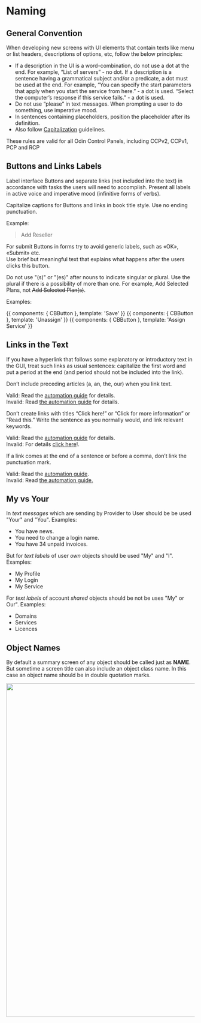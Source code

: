 

<Meta title="6 - Content Guidelines/Naming" component={CBButton}/>

# Naming

## General Convention
When developing new screens with UI elements that contain texts like menu or list headers, descriptions of options, etc, follow the below principles:

- If a description in the UI is a word-combination, do not use a dot at the end. For example, “List of servers” - no dot. If a description is a sentence having a grammatical subject and/or a predicate, a dot must be used at the end. For example, “You can specify the start parameters that apply when you start the service from here.” - a dot is used. “Select the computer’s response if this service fails.” - a dot is used.
- Do not use “please” in text messages. When prompting a user to do something, use imperative mood.
- In sentences containing placeholders, position the placeholder after its definition.
- Also follow [Capitalization](/?path=/docs/6-content-guidelines-capitalization--page) guidelines.

These rules are valid for all Odin Control Panels, including CCPv2, CCPv1, PCP and RCP

## Buttons and Links Labels
Label interface Buttons and separate links (not included into the text) in accordance with tasks the users will need to accomplish. Present all labels in active voice and imperative mood (infinitive forms of verbs).

Capitalize captions for Buttons and links in book title style. Use no ending punctuation.

Example:
> Add Reseller

For submit Buttons in forms try to avoid generic labels, such as «OK», «Submit» etc.  
Use brief but meaningful text that explains what happens after the users clicks this button.  

Do not use "(s)" or "(es)" after nouns to indicate singular or plural. Use the plural if there is a possibility of more than one. For example, Add Selected Plans, not ~~Add Selected Plan(s)~~.

Examples:

<Preview>
  <Story name="btn1"> 
    {{ 
      components: { CBButton },                     
      template: '<CBButton type="primary">Save</CBButton>'
    }}    
    </Story>
     <Story name="btn2"> 
    {{ 
      components: { CBButton },                     
      template: '<CBButton type="primary">Unassign</CBButton>'
    }}    
    </Story>
     <Story name="btn2">    
    {{ 
      components: { CBButton },                     
      template: '<CBButton type="primary">Assign Service</CBButton>'
    }}    
    </Story>
</Preview>

## Links in the Text
If you have a hyperlink that follows some explanatory or introductory text in the GUI, treat such links as usual sentences: capitalize the first word and put a period at the end (and period should not be included into the link).
 
Don’t include preceding articles (a, an, the, our) when you link text.

Valid: Read the [automation guide](..) for details.  
Invalid: Read [the automation guide](..) for details.

Don’t create links with titles “Click here!” or “Click for more information” or “Read this.” Write the sentence as you normally would, and link relevant keywords.

Valid: Read the [automation guide](..) for details.  
Invalid: For details [click here](..)!.

If a link comes at the end of a sentence or before a comma, don’t link the punctuation mark.

Valid: Read the [automation guide](..).  
Invalid: Read [the automation guide.](..)


## My vs Your
In *text messages* which are sending by Provider to User should be be used "Your" and "You".
Examples:
- You have news. 
- You need to change a login name.
- You have 34 unpaid invoices.

But for *text labels* of user _own_ objects should be used "My" and "I".
Examples:
- My Profile
- My Login
- My Service

For *text labels* of account _shared_ objects should be not be uses "My" or Our".
Examples:
- Domains
- Services
- Licences

## Object Names
By default a summary screen of any object should be called just as **NAME**. But sometime a screen title can also include an object class name. In this case an object name should be in double quotation marks.

<img src="./images/content-guidelines/naming/object-names.png" width="889"/>


